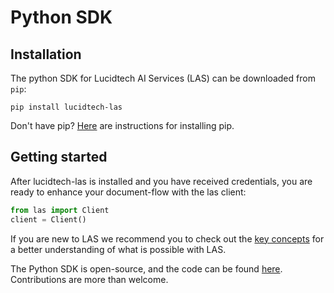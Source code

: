 # Python SDK

## Installation
The python SDK for Lucidtech AI Services (LAS) can be downloaded from `pip`:
```commandline
pip install lucidtech-las
```

Don't have pip? [Here](https://pip.pypa.io/en/latest/installing/) are instructions for installing pip.

## Getting started
After lucidtech-las is installed and you have received credentials,
you are ready to enhance your document-flow with the las client:
```python
from las import Client
client = Client()
```
If you are new to LAS we recommend you to check out the [key concepts](../../concepts/models.mdx)
for a better understanding of what is possible with LAS.

The Python SDK is open-source, and the code can be found [here](https://github.com/LucidtechAI/las-sdk-python).
Contributions are more than welcome.
